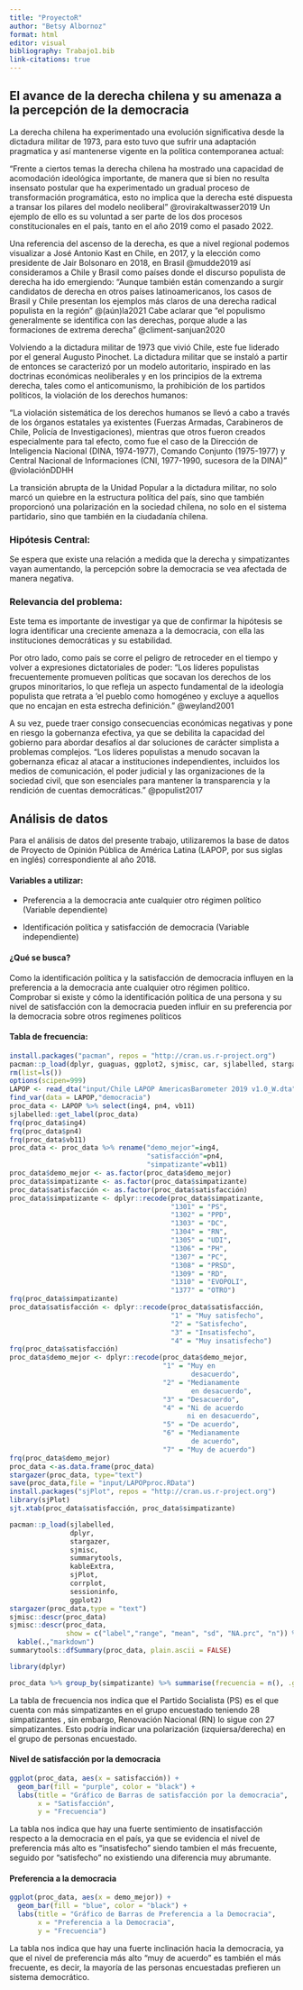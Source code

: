 ```yaml
---
title: "ProyectoR"
author: "Betsy Albornoz"
format: html
editor: visual
bibliography: Trabajo1.bib
link-citations: true 
---
```


## El avance de la derecha chilena y su amenaza a la percepción de la democracia

La derecha chilena ha experimentado una evolución significativa desde la dictadura militar de 1973, para esto tuvo que sufrir una adaptación pragmatica y así mantenerse vigente en la politica contemporanea actual:

"Frente a ciertos temas la derecha chilena ha mostrado una capacidad de acomodación ideológica importante, de manera que si bien no resulta insensato postular que ha experimentado un gradual proceso de transformación programática, esto no implica que la derecha esté dispuesta a transar los pilares del modelo neoliberal" @rovirakaltwasser2019 Un ejemplo de ello es su voluntad a ser parte de los dos procesos constitucionales en el país, tanto en el año 2019 como el pasado 2022.

Una referencia del ascenso de la derecha, es que a nivel regional podemos visualizar a José Antonio Kast en Chile, en 2017, y la elección como presidente de Jair Bolsonaro en 2018, en Brasil @mudde2019 así consideramos a Chile y Brasil como países donde el discurso populista de derecha ha ido emergiendo: “Aunque también están comenzando a surgir candidatos de derecha en otros países latinoamericanos, los casos de Brasil y Chile presentan los ejemplos más claros de una derecha radical populista en la región” \@(aún)la2021 Cabe aclarar que "el populismo generalmente se identifica con las derechas, porque alude a las formaciones de extrema derecha" @climent-sanjuan2020

Volviendo a la dictadura militar de 1973 que vivió Chile, este fue liderado por el general Augusto Pinochet. La dictadura militar que se instaló a partir de entonces se caracterizó por un modelo autoritario, inspirado en las doctrinas económicas neoliberales y en los principios de la extrema derecha, tales como el anticomunismo, la prohibición de los partidos políticos, la violación de los derechos humanos:

“La violación sistemática de los derechos humanos se llevó a cabo a través de los órganos estatales ya existentes (Fuerzas Armadas, Carabineros de Chile, Policía de Investigaciones), mientras que otros fueron creados especialmente para tal efecto, como fue el caso de la Dirección de Inteligencia Nacional (DINA, 1974-1977), Comando Conjunto (1975-1977) y Central Nacional de Informaciones (CNI, 1977-1990, sucesora de la DINA)” @violaciónDDHH

La transición abrupta de la Unidad Popular a la dictadura militar, no solo marcó un quiebre en la estructura política del país, sino que también proporcionó una polarización en la sociedad chilena, no solo en el sistema partidario, sino que también en la ciudadanía chilena.

### Hipótesis Central:

Se espera que existe una relación a medida que la derecha y simpatizantes vayan aumentando, la percepción sobre la democracia se vea afectada de manera negativa.

### Relevancia del problema:

Este tema es importante de investigar ya que de confirmar la hipótesis se logra identificar una creciente amenaza a la democracia, con ella las instituciones democráticas y su estabilidad.

Por otro lado, como país se corre el peligro de retroceder en el tiempo y volver a expresiones dictatoriales de poder: “Los líderes populistas frecuentemente promueven políticas que socavan los derechos de los grupos minoritarios, lo que refleja un aspecto fundamental de la ideología populista que retrata a 'el pueblo como homogéneo y excluye a aquellos que no encajan en esta estrecha definición.” @weyland2001

A su vez, puede traer consigo consecuencias económicas negativas y pone en riesgo la gobernanza efectiva, ya que se debilita la capacidad del gobierno para abordar desafíos al dar soluciones de carácter simplista a problemas complejos. “Los líderes populistas a menudo socavan la gobernanza eficaz al atacar a instituciones independientes, incluidos los medios de comunicación, el poder judicial y las organizaciones de la sociedad civil, que son esenciales para mantener la transparencia y la rendición de cuentas democráticas.” @populist2017

## Análisis de datos

Para el análisis de datos del presente trabajo, utilizaremos la base de datos de Proyecto de Opinión Pública de América Latina (LAPOP, por sus siglas en inglés) correspondiente al año 2018.

#### Variables a utilizar:

-   Preferencia a la democracia ante cualquier otro régimen político (Variable dependiente)

-   Identificación política y satisfacción de democracia (Variable independiente)

#### ¿Qué se busca?

Como la identificación política y la satisfacción de democracia influyen en la preferencia a la democracia ante cualquier otro régimen político. Comprobar si existe y cómo la identificación política de una persona y su nivel de satisfacción con la democracia pueden influir en su preferencia por la democracia sobre otros regímenes políticos

#### Tabla de frecuencia:

```r
install.packages("pacman", repos = "http://cran.us.r-project.org")
pacman::p_load(dplyr, guaguas, ggplot2, sjmisc, car, sjlabelled, stargazer, haven)
rm(list=ls())       
options(scipen=999) 
LAPOP <- read_dta("input/Chile LAPOP AmericasBarometer 2019 v1.0_W.dta")
find_var(data = LAPOP,"democracia")
proc_data <- LAPOP %>% select(ing4, pn4, vb11)
sjlabelled::get_label(proc_data)
frq(proc_data$ing4)
frq(proc_data$pn4)
frq(proc_data$vb11)
proc_data <- proc_data %>% rename("demo_mejor"=ing4,
                                  "satisfacción"=pn4,
                                  "simpatizante"=vb11)
proc_data$demo_mejor <- as.factor(proc_data$demo_mejor)
proc_data$simpatizante <- as.factor(proc_data$simpatizante)
proc_data$satisfacción <- as.factor(proc_data$satisfacción)
proc_data$simpatizante <- dplyr::recode(proc_data$simpatizante, 
                                        "1301" = "PS",
                                        "1302" = "PPD",
                                        "1303" = "DC",
                                        "1304" = "RN",
                                        "1305" = "UDI",
                                        "1306" = "PH",
                                        "1307" = "PC",
                                        "1308" = "PRSD",
                                        "1309" = "RD",
                                        "1310" = "EVOPOLI",
                                        "1377" = "OTRO")
frq(proc_data$simpatizante)
proc_data$satisfacción <- dplyr::recode(proc_data$satisfacción, 
                                        "1" = "Muy satisfecho",
                                        "2" = "Satisfecho",
                                        "3" = "Insatisfecho",
                                        "4" = "Muy insatisfecho")
frq(proc_data$satisfacción)
proc_data$demo_mejor <- dplyr::recode(proc_data$demo_mejor, 
                                      "1" = "Muy en 
                                             desacuerdo",
                                      "2" = "Medianamente 
                                             en desacuerdo",
                                      "3" = "Desacuerdo",
                                      "4" = "Ni de acuerdo
                                            ni en desacuerdo",
                                      "5" = "De acuerdo",
                                      "6" = "Medianamente 
                                             de acuerdo",
                                      "7" = "Muy de acuerdo")
frq(proc_data$demo_mejor)
proc_data <-as.data.frame(proc_data)
stargazer(proc_data, type="text")
save(proc_data,file = "input/LAPOPproc.RData")
install.packages("sjPlot", repos = "http://cran.us.r-project.org")
library(sjPlot)
sjt.xtab(proc_data$satisfacción, proc_data$simpatizante)

pacman::p_load(sjlabelled,
               dplyr, 
               stargazer, 
               sjmisc, 
               summarytools, 
               kableExtra, 
               sjPlot, 
               corrplot, 
               sessioninfo, 
               ggplot2) 
stargazer(proc_data,type = "text")
sjmisc::descr(proc_data)
sjmisc::descr(proc_data,
              show = c("label","range", "mean", "sd", "NA.prc", "n")) %>%
  kable(.,"markdown")
summarytools::dfSummary(proc_data, plain.ascii = FALSE)

```

```r
library(dplyr)

proc_data %>% group_by(simpatizante) %>% summarise(frecuencia = n(), .groups = "drop")

```

La tabla de frecuencia nos indica que el Partido Socialista (PS) es el que cuenta con más simpatizantes en el grupo encuestado teniendo 28 simpatizantes , sin embargo, Renovación Nacional (RN) lo sigue con 27 simpatizantes. Esto podría indicar una polarización (izquiersa/derecha) en el grupo de personas encuestado.

#### Nivel de satisfacción por la democracia

```r
ggplot(proc_data, aes(x = satisfacción)) +
  geom_bar(fill = "purple", color = "black") +
  labs(title = "Gráfico de Barras de satisfacción por la democracia",
       x = "Satisfacción",
       y = "Frecuencia")
```

La tabla nos indica que hay una fuerte sentimiento de insatisfacción respecto a la democracia en el país, ya que se evidencia el nivel de preferencia más alto es "insatisfecho" siendo tambien el más frecuente, seguido por "satisfecho" no existiendo una diferencia muy abrumante.

#### Preferencia a la democracia

```r
ggplot(proc_data, aes(x = demo_mejor)) +
  geom_bar(fill = "blue", color = "black") +
  labs(title = "Gráfico de Barras de Preferencia a la Democracia",
       x = "Preferencia a la Democracia",
       y = "Frecuencia") 
```

La tabla nos indica que hay una fuerte inclinación hacia la democracia, ya que el nivel de preferencia más alto "muy de acuerdo" es también el más frecuente, es decir, la mayoría de las personas encuestadas prefieren un sistema democrático.
